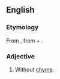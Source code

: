 ==English==

===Etymology===
From {{uder|en|grc|ἄχυμος||tasteless|sc=polytonic}}, from {{m|grc|ἀ-||not|sc=polytonic}} + {{m|grc|χυμός||flavour|sc=polytonic}}.

===Adjective===
{{head|en|adjective}}

# {{lb|en|physiology}} Without [[chyme]].